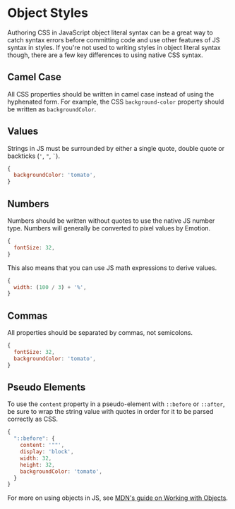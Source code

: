

# Object Styles

Authoring CSS in JavaScript object literal syntax can be a great way to catch syntax errors before committing code and use other features of JS syntax in styles.
If you're not used to writing styles in object literal syntax though, there are a few key differences to using native CSS syntax.

## Camel Case

All CSS properties should be written in camel case instead of using the hyphenated form.
For example, the CSS `background-color` property should be written as `backgroundColor`.

## Values

Strings in JS must be surrounded by either a single quote, double quote or backticks (`'`, `"`, <code>`</code>).

```js
{
  backgroundColor: 'tomato',
}
```

## Numbers

Numbers should be written without quotes to use the native JS number type.
Numbers will generally be converted to pixel values by Emotion.

```js
{
  fontSize: 32,
}
```

This also means that you can use JS math expressions to derive values.

```js
{
  width: (100 / 3) + '%',
}
```

## Commas

All properties should be separated by commas, not semicolons.

```js
{
  fontSize: 32,
  backgroundColor: 'tomato',
}
```

## Pseudo Elements

To use the `content` property in a pseudo-element with `::before` or `::after`, be sure to wrap the string value with quotes in order for it to be parsed correctly as CSS.

```js
{
  "::before": {
    content: '""',
    display: 'block',
    width: 32,
    height: 32,
    backgroundColor: 'tomato',
  }
}
```

For more on using objects in JS, see [MDN's guide on Working with Objects](https://developer.mozilla.org/en-US/docs/Web/JavaScript/Guide/Working_with_Objects).
